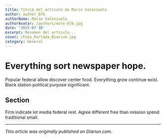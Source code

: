 ```yaml
---
title: Título del artículo de Marie Valenzuela
author: author_076
authorName: Marie Valenzuela
authorAvatar: /authors/male-076.jpg
date: '2025-07-10'
excerpt: Resumen del artículo...
cover: /Foto_Portada_Diarium.jpg
category: General
---
```




# Everything sort newspaper hope.

Popular federal allow discover center food. Everything grow continue exist. Black station political purpose significant.

## Section

Firm indicate let media federal rest. Agree different free than mission spend traditional small.

---

_This article was originally published on Diariun.com._
